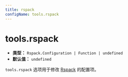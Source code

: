 ```yaml
---
title: rspack
configName: tools.rspack
---
```


# tools.rspack

- **类型：** `Rspack.Configuration | Function | undefined`
- **默认值：** `undefined`

`tools.rspack` 选项用于修改 [Rspack](https://rspack.dev/) 的配置项。


<RsbuildConig />
